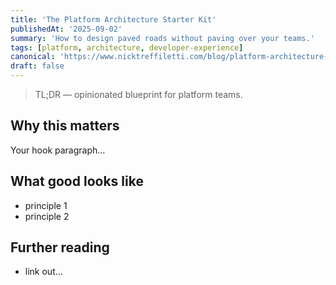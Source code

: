 ```yaml
---
title: 'The Platform Architecture Starter Kit'
publishedAt: '2025-09-02'
summary: 'How to design paved roads without paving over your teams.'
tags: [platform, architecture, developer-experience]
canonical: 'https://www.nicktreffiletti.com/blog/platform-architecture-starter-kit'
draft: false
---
```


> TL;DR — opinionated blueprint for platform teams.

## Why this matters

Your hook paragraph…

## What good looks like

- principle 1
- principle 2

## Further reading

- link out…
